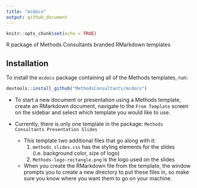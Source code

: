 ```yaml
---
title: "mcdocs"
output: github_document
---
```


```r
knitr::opts_chunk$set(echo = TRUE)
```

R package of Methods Consultants branded RMarkdown templates

## Installation

To install the `mcdocs` package containing all of the Methods templates, run:

```r
devtools::install_github("MethodsConsultants/mcdocs")
```

- To start a new document or presentation using a Methods template, create an RMarkdown document, navigate to the `From Template` screen on the sidebar and select which template you would like to use.

- Currently, there is only one template in the package: `Methods Consultants Presentation Slides`
    - This template two additional files that go along with it:
        1. `methods_slides.css` has the styling elements for the slides (i.e. background color, size of logo)
        2. `Methods-logo-rectangle.png` is the logo used on the slides
    - When you create the RMarkdown file from the template, the window prompts you to create a new directory to put these files in, so make sure you know where you want them to go on your machine.
